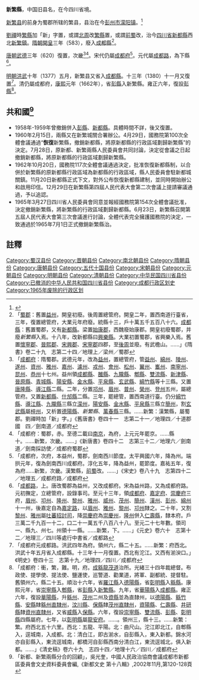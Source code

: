 {{CJK-New-Char|3CDB|block=A}}
'''新繁縣'''，中国旧县名，在今四川省境。

[[新繁县|新繁县]]的前身为蜀郡所辖的繁县，县治在今[[彭州市|彭州市]][[濛阳镇|濛阳镇]]。<ref>{{cite news|title=“新繁县”秦汉时排位比“新都县”还高 两千多年起落分合留下颗颗明珠|url=http://news.163.com/17/0310/08/CF5EDD7T000187VI.html|accessdate=2018-02-20|publisher=成都晚报(成都)|date=2017-03-10|archive-url=https://web.archive.org/web/20180220212424/http://news.163.com/17/0310/08/CF5EDD7T000187VI.html|archive-date=2018-02-20|dead-url=yes}}</ref>

[[劉禪|劉禪]]時[[繁縣|繁縣]]加「新」字置，或謂[[北周|北周]]改[[繁縣|繁縣]]置，或謂[[前蜀|前蜀]]改，治今[[四川省|四川省]][[新都縣|新都縣]]西北[[新繁鎮|新繁鎮]]。[[隋朝|隋朝]][[開皇|開皇]]三年（583），廢入[[成都縣|成都縣]]<ref>「[[蜀郡|蜀郡]]：舊置[[益州|益州]]，開皇初廢。後周置總管府。開皇二年，置西南道行臺省，三年，復置總管府，大業元年府廢。統縣十三，戶十萬五千五百八十六。[[成都縣|成都縣]]：舊置蜀郡，又有[[新都縣|新都縣]]。梁置[[始康郡|始康郡]]，西魏廢始康郡。開皇初廢蜀郡，并廢''新繁縣''入焉。十八年，改新都縣曰[[興樂縣|興樂縣]]。大業初置蜀郡，省興樂入焉。舊置[[懷寧郡|懷寧郡]]、[[晉熙郡|晉熙郡]]、[[宋興郡|宋興郡]]、[[宋寧郡|宋寧郡]]四郡，至[[後周|後周]]並廢。有武檐山。……」《隋書》卷二十九　志第二十四／地理上／梁州／蜀郡</ref>。

[[唐朝|唐朝]][[武德|武德]]三年（620）復置，次畿<ref>「[[成都府|成都府]]：隋蜀郡。武德元年，改為[[益州|益州]]，置總管府，管[[益州|益州]]、[[綿州|綿州]]、[[陵州|陵州]]、[[遂州|遂州]]、[[資州|資州]]、[[雅州|雅州]]、[[嘉州|嘉州]]、[[瀘州|瀘州]]、[[戎州|戎州]]、[[會州|會州]]、[[松州|松州]]、[[翼州|翼州]]、[[巂州|巂州]]、[[南寧州|南寧州]]、[[昆州|昆州]]、[[恭州|恭州]]十七州。益州領[[成都縣|成都縣]]、[[雒縣|雒縣]]、[[九隴縣|九隴縣]]、[[郫縣|郫縣]]、[[雙流縣|雙流縣]]、[[新津縣|新津縣]]、[[晉原縣|晉原縣]]、[[青城縣|青城縣]]、[[陽安縣|陽安縣]]、[[金水縣|金水縣]]、[[平泉縣|平泉縣]]、[[玄武縣|玄武縣]]、[[綿竹縣|綿竹縣]]等十三縣。又置[[唐隆縣|唐隆縣]]、[[導江縣|導江縣]]二縣。二年，分置[[邛州|邛州]]、[[眉州|眉州]]、[[普州|普州]]、[[榮州|榮州]]、[[登州|登州]]五州，屬總管府。又置[[新都縣|新都縣]]、[[什邡縣|什邡縣]]二縣。三年，罷總管，置西南道行臺。仍分[[綿竹縣|綿竹縣]]、[[導江縣|導江縣]]、[[九隴縣|九隴縣]]三縣立[[濛州|濛州]]，[[陽安縣|陽安縣]]、[[金水縣|金水縣]]、[[平泉縣|平泉縣]]三縣立[[簡州|簡州]]，割[[玄武縣|玄武縣]]屬[[梓州|梓州]]，又析置[[德陽縣|德陽縣]]、''新繁縣''、[[萬春縣|萬春縣]]三縣。……新繁：漢繁縣，屬蜀郡。劉禪時加「新」字。」《舊唐書》卷四十一　志第二十一／地理四／十道郡國　四／劍南道／成都府</ref><ref>「成都府：蜀郡，赤。至德二載曰[[南京|南京]]，為府，上元元年罷京。……縣十。……新繁，次畿。……」《新唐書》卷四十二　志第三十二／地理六／劍南道／劍南採訪使／成都府蜀郡</ref>。宋代仍屬[[成都府|成都府]]<ref>「成都府，次府，本益州，蜀郡，劍南西川節度。太平興國六年，降為州。端拱元年，復為劍南西川成都府。淳化五年，降為益州，罷節度。嘉祐五年，復為府……新繁，次畿。漢繁縣，[[前蜀|前蜀]]改。……」《宋史》卷八十九　志第四十二／地理五／成都府路／成都府</ref>。元代屬[[成都路|成都路]]，為下縣<ref>「[[成都路|成都路]]，上。唐改蜀郡為益州，又改成都府。宋為益州路，又為成都府路。元初撫定，立總管府，設錄事司。至元十三年，領[[成都府|成都府]]、[[嘉定府|嘉定府]]、[[崇慶府|崇慶府]]三府，[[眉州|眉州]]、[[卭州|卭州]]、[[隆州|隆州]]、[[黎州|黎州]]、[[雅州|雅州]]、[[威州|威州]]、[[茂州|茂州]]、[[簡州|簡州]]、[[漢州|漢州]]、[[彭州|彭州]]、[[綿州|綿州]]十一州，後嘉定自為[[嘉定路|嘉定路]]，以[[眉州|眉州]]、[[雅州|雅州]]、[[黎州|黎州]]、[[卭州|卭州]]隸之。二十年，又割[[黎州|黎州]]、[[雅州|雅州]]屬[[吐蕃招討司|吐蕃招討司]]，降[[崇慶府|崇慶府]]為[[崇慶州|崇慶州]]，[[隆州|隆州]]併入[[仁壽縣|仁壽縣]]，隸本府。戶三萬二千九百一十二，口二十一萬五千八百八十八。至元二十七年數。領司一、縣九、州七。州領十一縣。……新繁，下。……」《元史》卷六十　志第十二／地理三／四川等處行中書省／成都路</ref>。

[[明朝|明朝]][[洪武|洪武]]十年（1377）五月，新繁县又省入[[成都縣|成都縣]]。十三年（1380）十一月又復置<ref>「成都府元成都路。洪武四年為府。領州六，縣二十五。……新繁：府西北。洪武十年五月省入成都縣。十三年十一月復置。西北有沱江。又西有湔㳛口。」《明史》卷四十三　志第十九／地理四／四川／成都府</ref>。清仍屬成都府，[[康熙|康熙]]元年（1662年），省[[彭縣|彭縣]]入新繁縣。雍正六年，復設[[彭縣|彭縣]]<ref>「成都府：衝，繁，難。明，府。[[成緜龍茂道|成緜龍茂道]]治所。光緒三十四年裁總督。布政使、提學使、提法使、鹽運使，巡警道、勸業道，將軍、副都統、提督駐。舊領州六，縣二十五。順治十六年，省[[羅江縣|羅江縣]]入[[德陽縣|德陽縣]]，省[[彰明縣|彰明縣]]入[[緜縣|緜縣]]。康熙元年，省[[崇寧縣|崇寧縣]]入[[郫縣|郫縣]]，省[[彭縣|彭縣]]入[[新繁縣|新繁縣]]。九年，省[[華陽縣|華陽縣]]入[[成都縣|成都縣]]。雍正六年，復設[[華陽縣|華陽縣]]，升[[緜州|緜州]]、[[茂州|茂州]]二州及[[資縣|資縣]]並為直隸州，以[[德陽縣|德陽縣]]、[[緜竹縣|緜竹縣]]、[[安縣|安縣]]隸[[緜州直隸州|緜州直隸州]]，[[汶川縣|汶川縣]]、[[保縣|保縣]]隸[[茂州直隸州|茂州直隸州]]，[[資陽縣|資陽縣]]、[[仁壽縣|仁壽縣]]、[[井研縣|井研縣]]隸[[資州直隸州|資州直隸州]]，又省[[威縣|威縣]]入[[保縣|保縣]]。六年，復設[[崇寧縣|崇寧縣]]、[[雙流縣|雙流縣]]、[[彭縣|彭縣]]、[[彰明縣|彰明縣]]四縣屬府。七年，以[[彰明縣|彰明縣]]屬[[龍安府|龍安府]]。……。領州三，縣十三。……新繁：繁。府西北五十六里。西北：五龍、平陽。北：曲尺山。沱江即北江，自郫縣入，逕城南，入成都。北：清白江，即古湔水，自彭縣入，東入新都。錦水河亦自彭縣入，東流逕城南，都橋河自彭縣西南分清白江，東流逕城北，俱入新都。……」《清史稿》卷六十九　志四十四／地理十六／四川／成都府</ref>。

== 共和國<ref>「新都、新繁兩縣分合的回顧」，吳光奎，中國人民政治協商會議成都市新都區委員會文史資料委員會編,《新都文史 第十八輯》,2002年11月,第120-128頁</ref> ==
* 1958年-1959年曾撤銷併入[[彭縣|彭縣]]、[[新都縣|新都縣]]。具體時間不詳，後又復置。
* 1960年2月15日，兩縣又在新繁城關合署辦公。4月29日，國務院第100次全體會議通過“'''恢復'''新繁縣，撤銷新都縣，將原新都縣的行政區域劃歸新繁縣”的決定。7月28日，原新都、新繁兩縣人民委員會共同討論，決定從會議之日起撤銷新都縣，將原新都縣的行政區域劃歸新繁縣。
* 1962年10月20日，國務院117次全體會議通過決定，批准恢復新都縣制，以合併於新繁縣的原新都縣行政區域為新都縣的行政區域，縣人民委員會駐新都城關鎮。11月20日新都縣正式下文，對外公布恢復新都縣建制，並同時開始辦公和啟用印信。12月29日在新繁縣第四屆人民代表大會第二次會議上提請審議通過，予以追認。
* 1965年3月27日四川省人民委員會同意並報經國務院第154次全體會議批准，決定撤銷新繁縣，將新繁縣的行政區域劃歸新都縣。6月23日，新繁縣召開第五屆人民代表大會第三次會議進行討論，全體代表完全擁護國務院的決定，一致通過於1965年7月1日正式撤銷新繁縣治。

==註釋==
{{Reflist|2}}

{{中華民國四川省行政區劃}}
{{DEFAULTSORT:X}}
[[Category:蜀汉县份|Category:蜀汉县份]]
[[Category:晋朝县份|Category:晋朝县份]]
[[Category:南北朝县份|Category:南北朝县份]]
[[Category:隋朝县份|Category:隋朝县份]]
[[Category:唐朝县份|Category:唐朝县份]]
[[Category:五代十国县份|Category:五代十国县份]]
[[Category:宋朝县份|Category:宋朝县份]]
[[Category:元朝县份|Category:元朝县份]]
[[Category:明朝县份|Category:明朝县份]]
[[Category:清朝县份|Category:清朝县份]]
[[Category:中华民国四川省县份|Category:中华民国四川省县份]]
[[Category:已撤消的中华人民共和国四川省县份|Category:已撤消的中华人民共和国四川省县份]]
[[Category:成都行政区划史|Category:成都行政区划史]]
[[Category:1965年废除的行政区划|Category:1965年废除的行政区划]]